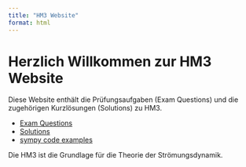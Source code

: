 ```yaml
---
title: "HM3 Website"
format: html
---
```


# Herzlich Willkommen zur HM3 Website

Diese Website enthält die Prüfungsaufgaben (Exam Questions) und die zugehörigen Kurzlösungen (Solutions) zu HM3.

- [Exam Questions](exam-questions.qmd)
- [Solutions](solutions.qmd)
- [sympy code examples](hm3_sympy.qmd)

Die HM3 ist die Grundlage für die Theorie der Strömungsdynamik. 
